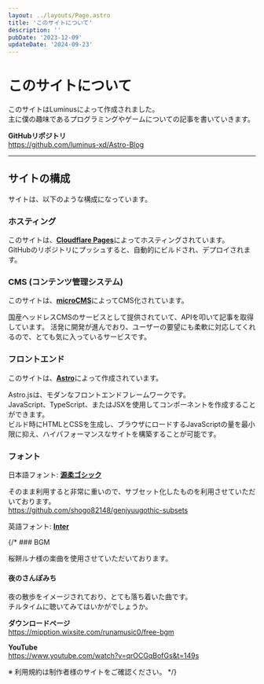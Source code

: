 ```yaml
---
layout: ../layouts/Page.astro
title: 'このサイトについて'
description: ''
pubDate: '2023-12-09'
updateDate: '2024-09-23'
---
```


# このサイトについて

このサイトはLuminusによって作成されました。  
主に僕の趣味であるプログラミングやゲームについての記事を書いていきます。

**GitHubリポジトリ**  
https://github.com/luminus-xd/Astro-Blog

---

## サイトの構成

サイトは、以下のような構成になっています。

### ホスティング

このサイトは、[**Cloudflare Pages**](https://www.cloudflare.com/ja-jp/developer-platform/pages/)によってホスティングされています。  
GitHubのリポジトリにプッシュすると、自動的にビルドされ、デプロイされます。

### CMS (コンテンツ管理システム)

このサイトは、[**microCMS**](https://microcms.io/)によってCMS化されています。  

国産ヘッドレスCMSのサービスとして提供されていて、APIを叩いて記事を取得しています。
活発に開発が進んでおり、ユーザーの要望にも柔軟に対応してくれるので、とても気に入っているサービスです。

### フロントエンド

このサイトは、[**Astro**](https://astro.build/)によって作成されています。

Astro.jsは、モダンなフロントエンドフレームワークです。  
JavaScript、TypeScript、またはJSXを使用してコンポーネントを作成することができます。  
ビルド時にHTMLとCSSを生成し、ブラウザにロードするJavaScriptの量を最小限に抑え、ハイパフォーマンスなサイトを構築することが可能です。

### フォント

日本語フォント: [**源柔ゴシック**](http://jikasei.me/font/genjyuu/)

そのまま利用すると非常に重いので、サブセット化したものを利用させていただいております。  
https://github.com/shogo82148/genjyuugothic-subsets

英語フォント: [**Inter**](https://rsms.me/inter/)

{/* ### BGM

桜餅ルナ様の楽曲を使用させていただいております。

#### 夜のさんぽみち

夜の散歩をイメージされており、とても落ち着いた曲です。  
チルタイムに聴いてみてはいかがでしょうか。

**ダウンロードページ**  
https://mipption.wixsite.com/runamusic0/free-bgm

**YouTube**  
https://www.youtube.com/watch?v=qrOCGqBofGs&t=149s

※ 利用規約は制作者様のサイトをご確認ください。 */}
